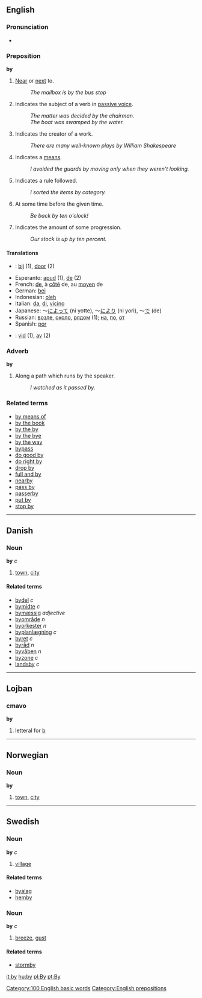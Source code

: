 ==English==
===Pronunciation===
*{{audio|en-us-by.ogg|Audio (US)}}

=== Preposition ===
'''by'''

# [[Near]] or [[next]] to.
#:''The mailbox is by the bus stop''
# Indicates the subject of a verb in [[passive voice]].
#: ''The matter was decided by the chairman.''
#: ''The boat was swamped by the water.''
# Indicates the creator of a work.
#:''There are many well-known plays by William Shakespeare''
# Indicates a [[means]].
#: ''I avoided the guards by moving only when they weren't looking.''
# Indicates a rule followed.
#: ''I sorted the items by category.''
# At some time before the given time.
#: ''Be back by ten o'clock!''
# Indicates the amount of some progression.
#: ''Our stock is up by ten percent.''

==== Translations ====
{{checktrans}}
*{{nl}}: [[bij]] (1), [[door]] (2)
*Esperanto: [[apud]] (1), [[de]] (2)
*French: [[de#French|de]], à [[côté]] de, au [[moyen]] de
*German: [[bei]]
*Indonesian: [[oleh]]
*Italian: [[da#Italian|da]], [[di#Italian|di]], [[vicino]]
*Japanese: ～[[によって]] (ni yotte), ～[[により]] (ni yori), ～[[で]] (de)
*Russian: [[возле]], [[около]], [[рядом]] (1); [[на]], [[по]], [[от]]
*Spanish: [[por]]
*{{sv}}: [[vid]] (1), [[av]] (2)

===Adverb===
'''by'''

# Along a path which runs by the speaker.
#:''I watched as it passed by.''

===Related terms===
*[[by means of]]
*[[by the book]]
*[[by the by]]
*[[by the bye]]
*[[by the way]]
*[[bypass]]
*[[do good by]]
*[[do right by]]
*[[drop by]]
*[[full and by]]
*[[nearby]]
*[[pass by]]
*[[passerby]]
*[[put by]]
*[[stop by]]

----

==Danish==
===Noun===
'''by''' ''c''

# [[town]], [[city]]

====Related terms====
*[[bydel]] ''c''
*[[bymidte]] ''c''
*[[bymæssig]] ''adjective''
*[[byområde]] ''n''
*[[byorkester]] ''n''
*[[byplanlægning]] ''c''
*[[byret]] ''c''
*[[byråd]] ''n''
*[[byvåben]] ''n''
*[[byzone]] ''c''
*[[landsby]] ''c''

----

==Lojban==
===cmavo===
'''by'''

#letteral for [[b]]

----

==Norwegian==
===Noun===
'''by'''

# [[town]], [[city]]

----

==Swedish==
===Noun===
'''by''' ''c''

# [[village]]

====Related terms====
*[[byalag]]
*[[hemby]]

===Noun===
'''by''' ''c''

# [[breeze]], [[gust]]

====Related terms====
*[[stormby]]

[[Category:100 English basic words]]
[[Category:English prepositions]]

[[it:by]]
[[hu:by]]
[[pl:By]]
[[pt:By]]